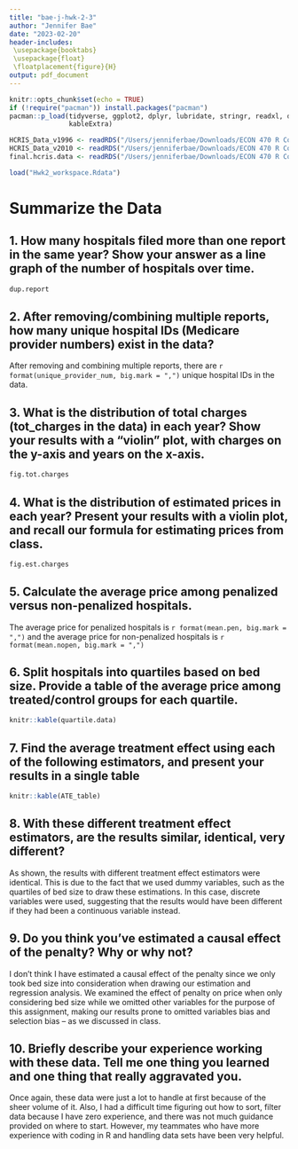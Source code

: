 ```yaml
---
title: "bae-j-hwk-2-3"
author: "Jennifer Bae"
date: "2023-02-20"
header-includes:
 \usepackage{booktabs}
 \usepackage{float}
 \floatplacement{figure}{H}
output: pdf_document
---
```


```r
knitr::opts_chunk$set(echo = TRUE)
if (!require("pacman")) install.packages("pacman")
pacman::p_load(tidyverse, ggplot2, dplyr, lubridate, stringr, readxl, data.table, gdata, scales,
               kableExtra)

HCRIS_Data_v1996 <- readRDS("/Users/jenniferbae/Downloads/ECON 470 R Coding/homework2/data/output/HCRIS_Data_v1996.rds")
HCRIS_Data_v2010 <- readRDS("/Users/jenniferbae/Downloads/ECON 470 R Coding/homework2/data/output/HCRIS_Data_v2010.rds")
final.hcris.data <- readRDS("/Users/jenniferbae/Downloads/ECON 470 R Coding/homework2/data/output/HCRIS_Data.rds")
```


```r
load("Hwk2_workspace.Rdata")
```

# Summarize the Data

## 1. How many hospitals filed more than one report in the same year? Show your answer as a line graph of the number of hospitals over time.

```r
dup.report
```

## 2. After removing/combining multiple reports, how many unique hospital IDs (Medicare provider numbers) exist in the data?

After removing and combining multiple reports, there are `r format(unique_provider_num, big.mark = ",")` unique hospital IDs in the data. 


## 3. What is the distribution of total charges (tot_charges in the data) in each year? Show your results with a “violin” plot, with charges on the y-axis and years on the x-axis.

```r
fig.tot.charges
```


## 4. What is the distribution of estimated prices in each year? Present your results with a violin plot, and recall our formula for estimating prices from class.

```r

fig.est.charges

```

## 5. Calculate the average price among penalized versus non-penalized hospitals.


The average price for penalized hospitals is `r format(mean.pen, big.mark = ",")` and the average price for non-penalized hospitals is `r format(mean.nopen, big.mark = ",")`


## 6. Split hospitals into quartiles based on bed size. Provide a table of the average price among treated/control groups for each quartile.

```r
knitr::kable(quartile.data)
```

## 7. Find the average treatment effect using each of the following estimators, and present your results in a single table


```r

knitr::kable(ATE_table)
```


## 8. With these different treatment effect estimators, are the results similar, identical, very different?

As shown, the results with different treatment effect estimators were identical. This is due to the fact that we used dummy variables, such as the quartiles of bed size to draw these estimations. In this case, discrete variables were used, suggesting that the results would have been different if they had been a continuous variable instead. 

## 9. Do you think you’ve estimated a causal effect of the penalty? Why or why not?

I don't think I have estimated a causal effect of the penalty since we only took bed size into consideration when drawing our estimation and regression analysis. We examined the effect of penalty on price when only considering  bed size while we omitted other variables for the purpose of this assignment, making our results prone to omitted variables bias and selection bias -- as we discussed in class. 

## 10. Briefly describe your experience working with these data. Tell me one thing you learned and one thing that really aggravated you.

Once again, these data were just a lot to handle at first because of the sheer volume of it. Also, I had a  difficult time figuring out how to sort, filter data because I have zero experience, and there was not much guidance provided on where to start. However, my teammates who have more experience with coding in R and handling data sets have been very helpful. 